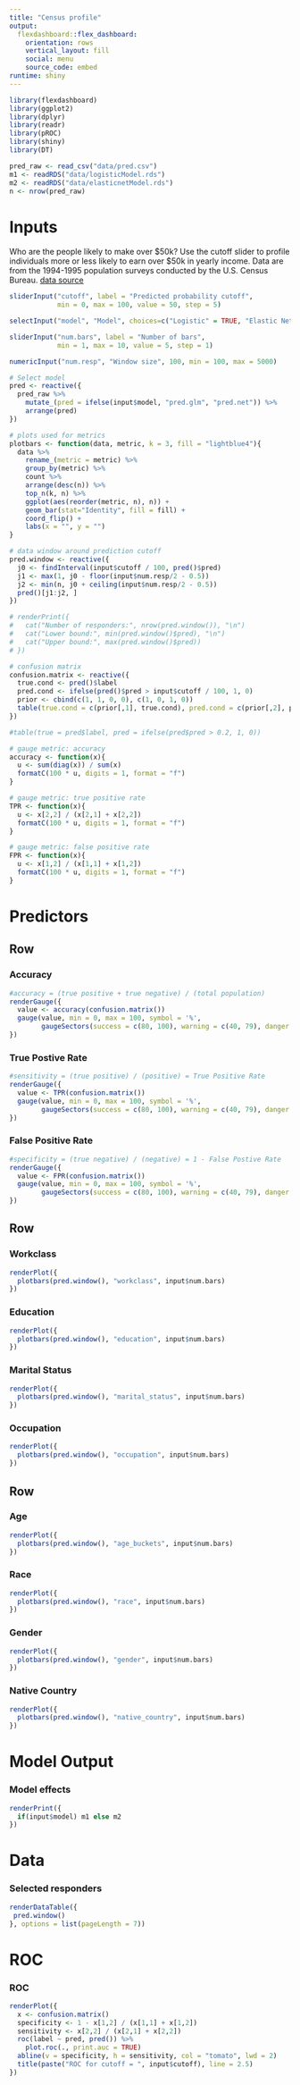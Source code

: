 ```yaml
---
title: "Census profile"
output: 
  flexdashboard::flex_dashboard:
    orientation: rows
    vertical_layout: fill
    social: menu
    source_code: embed
runtime: shiny
---
```



```r
library(flexdashboard)
library(ggplot2)
library(dplyr)
library(readr)
library(pROC)
library(shiny)
library(DT)

pred_raw <- read_csv("data/pred.csv")
m1 <- readRDS("data/logisticModel.rds")
m2 <- readRDS("data/elasticnetModel.rds")
n <- nrow(pred_raw)

```

Inputs {.sidebar}
=======================================================================

Who are the people likely to make over \$50k? Use the cutoff slider to profile individuals more or less likely to earn over \$50k in yearly income. Data are from the 1994-1995 population surveys conducted by the U.S. Census Bureau. [data source](https://archive.ics.uci.edu/ml/datasets/Census+Income)

```r
sliderInput("cutoff", label = "Predicted probability cutoff",
            min = 0, max = 100, value = 50, step = 5)

selectInput("model", "Model", choices=c("Logistic" = TRUE, "Elastic Net" = FALSE))

sliderInput("num.bars", label = "Number of bars",
            min = 1, max = 10, value = 5, step = 1)

numericInput("num.resp", "Window size", 100, min = 100, max = 5000)

```

```r
# Select model
pred <- reactive({
  pred_raw %>%
    mutate_(pred = ifelse(input$model, "pred.glm", "pred.net")) %>%
    arrange(pred)
})

# plots used for metrics
plotbars <- function(data, metric, k = 3, fill = "lightblue4"){
  data %>%
    rename_(metric = metric) %>%
    group_by(metric) %>%
    count %>%
    arrange(desc(n)) %>%
    top_n(k, n) %>%
    ggplot(aes(reorder(metric, n), n)) + 
    geom_bar(stat="Identity", fill = fill) + 
    coord_flip() + 
    labs(x = "", y = "")
}

# data window around prediction cutoff
pred.window <- reactive({
  j0 <- findInterval(input$cutoff / 100, pred()$pred)
  j1 <- max(1, j0 - floor(input$num.resp/2 - 0.5))
  j2 <- min(n, j0 + ceiling(input$num.resp/2 - 0.5))
  pred()[j1:j2, ]
})

# renderPrint({
#   cat("Number of responders:", nrow(pred.window()), "\n")
#   cat("Lower bound:", min(pred.window()$pred), "\n")
#   cat("Upper bound:", max(pred.window()$pred))
# })

# confusion matrix
confusion.matrix <- reactive({
  true.cond <- pred()$label
  pred.cond <- ifelse(pred()$pred > input$cutoff / 100, 1, 0)
  prior <- cbind(c(1, 1, 0, 0), c(1, 0, 1, 0))
  table(true.cond = c(prior[,1], true.cond), pred.cond = c(prior[,2], pred.cond))
})

#table(true = pred$label, pred = ifelse(pred$pred > 0.2, 1, 0))

# gauge metric: accuracy
accuracy <- function(x){
  u <- sum(diag(x)) / sum(x)
  formatC(100 * u, digits = 1, format = "f")
}

# gauge metric: true positive rate
TPR <- function(x){
  u <- x[2,2] / (x[2,1] + x[2,2])
  formatC(100 * u, digits = 1, format = "f")
}

# gauge metric: false positive rate
FPR <- function(x){
  u <- x[1,2] / (x[1,1] + x[1,2])
  formatC(100 * u, digits = 1, format = "f")
}
```



Predictors
=======================================================================

Row
-----------------------------------------------------------------------

### Accuracy {.value-box}

```r
#accuracy = (true positive + true negative) / (total population)
renderGauge({
  value <- accuracy(confusion.matrix())
  gauge(value, min = 0, max = 100, symbol = '%', 
        gaugeSectors(success = c(80, 100), warning = c(40, 79), danger = c(0, 39)))
})
```

### True Postive Rate {.value-box}


```r
#sensitivity = (true positive) / (positive) = True Positive Rate
renderGauge({
  value <- TPR(confusion.matrix())
  gauge(value, min = 0, max = 100, symbol = '%', 
        gaugeSectors(success = c(80, 100), warning = c(40, 79), danger = c(0, 39)))
})
```

### False Positive Rate {.value-box}

```r
#specificity = (true negative) / (negative) = 1 - False Postive Rate
renderGauge({
  value <- FPR(confusion.matrix())
  gauge(value, min = 0, max = 100, symbol = '%', 
        gaugeSectors(success = c(80, 100), warning = c(40, 79), danger = c(0, 39)))
})
```

Row
-----------------------------------------------------------------------

### Workclass

```r
renderPlot({
  plotbars(pred.window(), "workclass", input$num.bars)
})
```

### Education

```r
renderPlot({
  plotbars(pred.window(), "education", input$num.bars)
})
```

### Marital Status

```r
renderPlot({
  plotbars(pred.window(), "marital_status", input$num.bars)
})
```

### Occupation

```r
renderPlot({
  plotbars(pred.window(), "occupation", input$num.bars)
})
```

Row
-----------------------------------------------------------------------

### Age

```r
renderPlot({
  plotbars(pred.window(), "age_buckets", input$num.bars)
})
```

### Race

```r
renderPlot({
  plotbars(pred.window(), "race", input$num.bars)
})
```

### Gender

```r
renderPlot({
  plotbars(pred.window(), "gender", input$num.bars)
})
```

### Native Country

```r
renderPlot({
  plotbars(pred.window(), "native_country", input$num.bars)
})
```

Model Output
=======================================================================

### Model effects

```r
renderPrint({
  if(input$model) m1 else m2
})
```



Data
=======================================================================

### Selected responders

```r
renderDataTable({
 pred.window() 
}, options = list(pageLength = 7))
```

ROC
=======================================================================

### ROC

```r
renderPlot({
  x <- confusion.matrix()
  specificity <- 1 - x[1,2] / (x[1,1] + x[1,2])
  sensitivity <- x[2,2] / (x[2,1] + x[2,2])
  roc(label ~ pred, pred()) %>%
    plot.roc(., print.auc = TRUE)
  abline(v = specificity, h = sensitivity, col = "tomato", lwd = 2)
  title(paste("ROC for cutoff = ", input$cutoff), line = 2.5)
})
```
